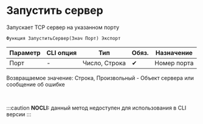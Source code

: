 ﻿---
sidebar_position: 1
---


# Запустить сервер 
 Запускает TCP сервер на указанном порту



`Функция ЗапуститьСервер(Знач Порт) Экспорт`

  | Параметр | CLI опция | Тип | Обяз. | Назначение |
  |-|-|-|-|-|
  | Порт | - | Число, Строка | &#x2714; | Номер порта |

  
  Возвращаемое значение:   Строка, Произвольный - Объект сервера или сообщение об ошибке

<br/>


:::caution
**NOCLI:** данный метод недоступен для использования в CLI версии
:::
<br/>



```bsl title="Пример использования для 1С:Предприятие/OneScript"

```
    




